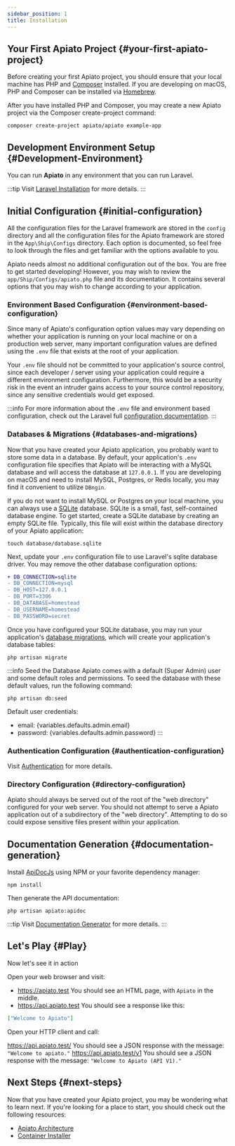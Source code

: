 ```yaml
---
sidebar_position: 1
title: Installation
---
```


## Your First Apiato Project {#your-first-apiato-project}

Before creating your first Apiato project, you should ensure that your local machine has PHP and [Composer](https://getcomposer.org/) installed.
If you are developing on macOS, PHP and Composer can be installed via [Homebrew](https://brew.sh/).

After you have installed PHP and Composer, you may create a new Apiato project via the Composer create-project command:
```
composer create-project apiato/apiato example-app
```

## Development Environment Setup {#Development-Environment}

You can run **Apiato** in any environment that you can run Laravel.

:::tip
Visit [Laravel Installation](https://laravel.com/docs/installation#laravel-and-docker) for more details.
:::

## Initial Configuration {#initial-configuration}

All the configuration files for the Laravel framework are stored in the `config` directory
and all the configuration files for the Apiato framework are stored in the `App\Ship\Configs` directory.
Each option is documented, so feel free to look through the files and get familiar with the options available to you.

Apiato needs almost no additional configuration out of the box.
You are free to get started developing!
However, you may wish to review the `app/Ship/Configs/apiato.php` file and its documentation.
It contains several options that you may wish to change according to your application.

### Environment Based Configuration {#environment-based-configuration}

Since many of Apiato's configuration option values may vary
depending on whether your application is running on your local machine or on a production web server,
many important configuration values are defined using the `.env` file that exists at the root of your application.

Your `.env` file should not be committed to your application's source control,
since each developer / server using your application could require a different environment configuration.
Furthermore, this would be a security risk in the event an intruder gains access to your source control repository,
since any sensitive credentials would get exposed.

:::info
For more information about the `.env` file and environment based configuration,
check out the Laravel full [configuration documentation](https://laravel.com/docs/configuration).
:::

### Databases & Migrations {#databases-and-migrations}

Now that you have created your Apiato application, you probably want to store some data in a database.
By default,
your application's `.env` configuration file specifies
that Apiato will be interacting with a MySQL database and will access the database at `127.0.0.1`.
If you are developing on macOS and need to install MySQL, Postgres,
or Redis locally, you may find it convenient to utilize `DBngin`.

If you do not want to install MySQL or Postgres on your local machine,
you can always use a [SQLite](https://www.sqlite.org/index.html) database.
SQLite is a small, fast, self-contained database engine.
To get started, create a SQLite database by creating an empty SQLite file.
Typically, this file will exist within the database directory of your Apiato application:

```
touch database/database.sqlite
```

Next, update your `.env` configuration file to use Laravel's sqlite database driver. You may remove the other database configuration options:
```diff
+ DB_CONNECTION=sqlite
- DB_CONNECTION=mysql
- DB_HOST=127.0.0.1
- DB_PORT=3306
- DB_DATABASE=homestead
- DB_USERNAME=homestead
- DB_PASSWORD=secret
```

Once you have configured your SQLite database,
you may run your application's [database migrations](https://laravel.com/docs/migrations),
which will create your application's database tables:

```
php artisan migrate
```

:::info Seed the Database
Apiato comes with a default (Super Admin) user and some default roles and permissions.
To seed the database with these default values, run the following command:
```
php artisan db:seed
```

Default user credentials:
- <span>email: {variables.defaults.admin.email}</span>
- <span>password: {variables.defaults.admin.password}</span>
:::
### Authentication Configuration {#authentication-configuration}

Visit [Authentication](../security/authentication.mdx) for more details.

### Directory Configuration {#directory-configuration}

Apiato should always be served out of the root of the "web directory" configured for your web server.
You should not attempt to serve a Apiato application out of a subdirectory of the "web directory".
Attempting to do so could expose sensitive files present within your application.


## Documentation Generation {#documentation-generation}

Install [ApiDocJs](https://apidocjs.com/) using NPM or your favorite dependency manager:
```
npm install
```

Then generate the API documentation:
```
php artisan apiato:apidoc
```

:::tip
Visit [Documentation Generator](../pacakges/documentation.md) for more details.
:::

## Let's Play {#Play}

Now let's see it in action

Open your web browser and visit:

- https://apiato.test
  You should see an HTML page, with `Apiato` in the middle.
- https://api.apiato.test
  You should see a response like this:
```json
["Welcome to Apiato"]
```

Open your HTTP client and call:

https://api.apiato.test/ You should see a JSON response with the message: `"Welcome to apiato."`
https://api.apiato.test/v1 You should see a JSON response with the message: `"Welcome to Apiato (API V1)."`

## Next Steps {#next-steps}

Now that you have created your Apiato project, you may be wondering what to learn next.
If you're looking for a place to start, you should check out the following resources:

* [Apiato Architecture](../architecture-concepts/readme.md)
* [Container Installer](../pacakges/readme.md)
